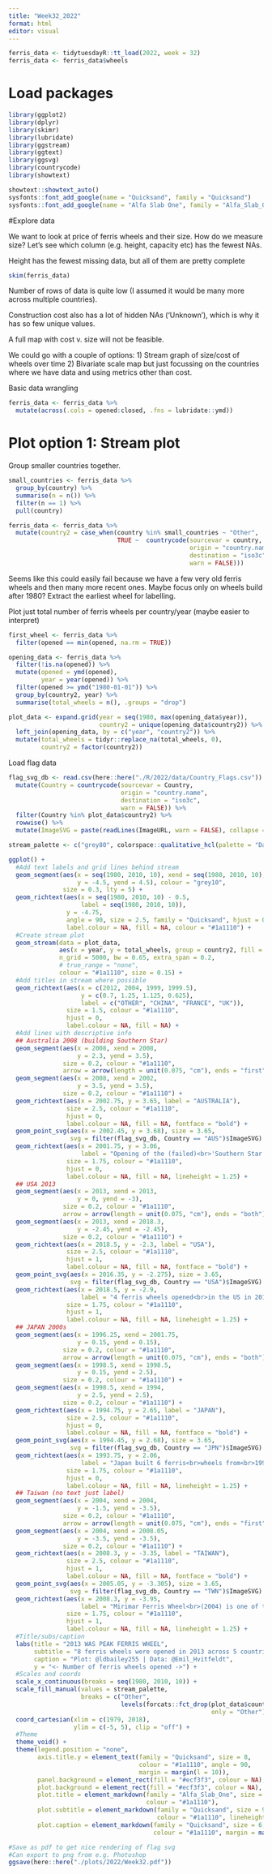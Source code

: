 ```yaml
---
title: "Week32_2022"
format: html
editor: visual
---
```


```r

ferris_data <- tidytuesdayR::tt_load(2022, week = 32)
ferris_data <- ferris_data$wheels

```

# Load packages

```r
library(ggplot2)
library(dplyr)
library(skimr)
library(lubridate)
library(ggstream)
library(ggtext)
library(ggsvg)
library(countrycode)
library(showtext)

showtext::showtext_auto()
sysfonts::font_add_google(name = "Quicksand", family = "Quicksand")
sysfonts::font_add_google(name = "Alfa Slab One", family = "Alfa_Slab_One")
```

#Explore data

We want to look at price of ferris wheels and their size. How do we measure size? Let's see which column (e.g. height, capacity etc) has the fewest NAs.

Height has the fewest missing data, but all of them are pretty complete

```r
skim(ferris_data)
```

Number of rows of data is quite low (I assumed it would be many more across multiple countries).

Construction cost also has a lot of hidden NAs ('Unknown'), which is why it has so few unique values.

A full map with cost v. size will not be feasible.

We could go with a couple of options:
1) Stream graph of size/cost of wheels over time
2) Bivariate scale map but just focussing on the countries where we have data and using metrics other than cost.

Basic data wrangling

```r
ferris_data <- ferris_data %>% 
  mutate(across(.cols = opened:closed, .fns = lubridate::ymd))
```


# Plot option 1: Stream plot

Group smaller countries together.

```r
small_countries <- ferris_data %>% 
  group_by(country) %>% 
  summarise(n = n()) %>% 
  filter(n == 1) %>% 
  pull(country)

ferris_data <- ferris_data %>% 
  mutate(country2 = case_when(country %in% small_countries ~ "Other",
                              TRUE ~  countrycode(sourcevar = country,
                                                  origin = "country.name",
                                                  destination = "iso3c",
                                                  warn = FALSE)))
```

Seems like this could easily fail because we have a few very old ferris wheels and then many more recent ones. Maybe focus only on wheels build after 1980? Extract the earliest wheel for labelling.

Plot just total number of ferris wheels per country/year (maybe easier to interpret)

```r
first_wheel <- ferris_data %>% 
  filter(opened == min(opened, na.rm = TRUE))

opening_data <- ferris_data %>% 
  filter(!is.na(opened)) %>% 
  mutate(opened = ymd(opened),
         year = year(opened)) %>% 
  filter(opened >= ymd("1980-01-01")) %>% 
  group_by(country2, year) %>% 
  summarise(total_wheels = n(), .groups = "drop")

plot_data <- expand.grid(year = seq(1980, max(opening_data$year)),
                         country2 = unique(opening_data$country2)) %>% 
  left_join(opening_data, by = c("year", "country2")) %>% 
  mutate(total_wheels = tidyr::replace_na(total_wheels, 0),
         country2 = factor(country2))
```

Load flag data

```r
flag_svg_db <- read.csv(here::here("./R/2022/data/Country_Flags.csv")) %>% 
  mutate(Country = countrycode(sourcevar = Country,
                               origin = "country.name",
                               destination = "iso3c",
                               warn = FALSE)) %>% 
  filter(Country %in% plot_data$country2) %>% 
  rowwise() %>% 
  mutate(ImageSVG = paste(readLines(ImageURL, warn = FALSE), collapse = "\n"))
```

```r
stream_palette <- c("grey80", colorspace::qualitative_hcl(palette = "Dark2", n = length(levels(plot_data$country2)), l = 60))

ggplot() +
  #Add text labels and grid lines behind stream
  geom_segment(aes(x = seq(1980, 2010, 10), xend = seq(1980, 2010, 10),
                   y = -4.5, yend = 4.5), colour = "grey10",
               size = 0.3, lty = 5) +
  geom_richtext(aes(x = seq(1980, 2010, 10) - 0.5,
                    label = seq(1980, 2010, 10)),
                y = -4.75,
                angle = 90, size = 2.5, family = "Quicksand", hjust = 0,
                label.colour = NA, fill = NA, colour = "#1a1110") +
  #Create stream plot
  geom_stream(data = plot_data,
              aes(x = year, y = total_wheels, group = country2, fill = country2),
              n_grid = 5000, bw = 0.65, extra_span = 0.2,
              # true_range = "none",
              colour = "#1a1110", size = 0.15) +
  #Add titles in stream where possible
  geom_richtext(aes(x = c(2012, 2004, 1999, 1999.5),
                    y = c(0.7, 1.25, 1.125, 0.625),
                    label = c("OTHER", "CHINA", "FRANCE", "UK")),
                size = 1.5, colour = "#1a1110",
                hjust = 0,
                label.colour = NA, fill = NA) +
  #Add lines with descriptive info
  ## Australia 2008 (building Southern Star)
  geom_segment(aes(x = 2008, xend = 2008,
                   y = 2.3, yend = 3.5),
               size = 0.2, colour = "#1a1110",
               arrow = arrow(length = unit(0.075, "cm"), ends = "first")) +
  geom_segment(aes(x = 2008, xend = 2002,
                   y = 3.5, yend = 3.5),
               size = 0.2, colour = "#1a1110") +
  geom_richtext(aes(x = 2002.75, y = 3.65, label = "AUSTRALIA"),
                size = 2.5, colour = "#1a1110",
                hjust = 0,
                label.colour = NA, fill = NA, fontface = "bold") +
  geom_point_svg(aes(x = 2002.45, y = 3.68), size = 3.65,
                 svg = filter(flag_svg_db, Country == "AUS")$ImageSVG) +
  geom_richtext(aes(x = 2001.75, y = 3.06,
                    label = "Opening of the (failed)<br>'Southern Star' in<br>Melbourne (2008)"),
                size = 1.75, colour = "#1a1110",
                hjust = 0,
                label.colour = NA, fill = NA, lineheight = 1.25) +
  ## USA 2013
  geom_segment(aes(x = 2013, xend = 2013,
                   y = 0, yend = -3),
               size = 0.2, colour = "#1a1110",
               arrow = arrow(length = unit(0.075, "cm"), ends = "both")) +
  geom_segment(aes(x = 2013, xend = 2018.3,
                   y = -2.45, yend = -2.45),
               size = 0.2, colour = "#1a1110") +
  geom_richtext(aes(x = 2018.5, y = -2.3, label = "USA"),
                size = 2.5, colour = "#1a1110",
                hjust = 1,
                label.colour = NA, fill = NA, fontface = "bold") +
  geom_point_svg(aes(x = 2016.35, y = -2.275), size = 3.65,
                 svg = filter(flag_svg_db, Country == "USA")$ImageSVG) +
  geom_richtext(aes(x = 2018.5, y = -2.9,
                    label = "4 ferris wheels opened<br>in the US in 2013,<br>50% of all constructions"),
                size = 1.75, colour = "#1a1110",
                hjust = 1,
                label.colour = NA, fill = NA, lineheight = 1.25) +
  ## JAPAN 2000s
  geom_segment(aes(x = 1996.25, xend = 2001.75,
                   y = 0.15, yend = 0.15),
               size = 0.2, colour = "#1a1110",
               arrow = arrow(length = unit(0.075, "cm"), ends = "both")) +
  geom_segment(aes(x = 1998.5, xend = 1998.5,
                   y = 0.15, yend = 2.5),
               size = 0.2, colour = "#1a1110") +
  geom_segment(aes(x = 1998.5, xend = 1994,
                   y = 2.5, yend = 2.5),
               size = 0.2, colour = "#1a1110") +
  geom_richtext(aes(x = 1994.75, y = 2.65, label = "JAPAN"),
                size = 2.5, colour = "#1a1110",
                hjust = 0,
                label.colour = NA, fill = NA, fontface = "bold") +
  geom_point_svg(aes(x = 1994.45, y = 2.68), size = 3.65,
                 svg = filter(flag_svg_db, Country == "JPN")$ImageSVG) +
  geom_richtext(aes(x = 1993.75, y = 2.06,
                    label = "Japan built 6 ferris<br>wheels from<br>1996-2001"),
                size = 1.75, colour = "#1a1110",
                hjust = 0,
                label.colour = NA, fill = NA, lineheight = 1.25) +
  ## Taiwan (no text just label)
  geom_segment(aes(x = 2004, xend = 2004,
                   y = -1.5, yend = -3.5),
               size = 0.2, colour = "#1a1110",
               arrow = arrow(length = unit(0.075, "cm"), ends = "first")) +
  geom_segment(aes(x = 2004, xend = 2008.05,
                   y = -3.5, yend = -3.5),
               size = 0.2, colour = "#1a1110") +
  geom_richtext(aes(x = 2008.3, y = -3.35, label = "TAIWAN"),
                size = 2.5, colour = "#1a1110",
                hjust = 1,
                label.colour = NA, fill = NA, fontface = "bold") +
  geom_point_svg(aes(x = 2005.05, y = -3.305), size = 3.65,
                 svg = filter(flag_svg_db, Country == "TWN")$ImageSVG) +
  geom_richtext(aes(x = 2008.3, y = -3.95,
                    label = "Mirimar Ferris Wheel<br>(2004) is one of three<br>wheels in Taiwan"),
                size = 1.75, colour = "#1a1110",
                hjust = 1,
                label.colour = NA, fill = NA, lineheight = 1.25) +
  #Title/subs/caption
  labs(title = "2013 WAS PEAK FERRIS WHEEL",
       subtitle = "8 ferris wheels were opened in 2013 across 5 countries.<br>The US opened 16 ferris wheels between 1980 and 2017.<br>Japan has opened the second most (11), but only 1 in the last decade.",
       caption = "Plot: @ldbailey255 | Data: @Emil_Hvitfeldt",
       y = "<- Number of ferris wheels opened ->") +
  #Scales and coords
  scale_x_continuous(breaks = seq(1980, 2010, 10)) +
  scale_fill_manual(values = stream_palette,
                    breaks = c("Other",
                               levels(forcats::fct_drop(plot_data$country2,
                                                        only = "Other")))) +
  coord_cartesian(xlim = c(1979, 2018),
                  ylim = c(-5, 5), clip = "off") +
  #Theme
  theme_void() +
  theme(legend.position = "none",
        axis.title.y = element_text(family = "Quicksand", size = 8,
                                    colour = "#1a1110", angle = 90,
                                    margin = margin(l = 10)),
        panel.background = element_rect(fill = "#ecf3f3", colour = NA),
        plot.background = element_rect(fill = "#ecf3f3", colour = NA),
        plot.title = element_markdown(family = "Alfa_Slab_One", size = 18,
                                      colour = "#1a1110"),
        plot.subtitle = element_markdown(family = "Quicksand", size = 9,
                                         colour = "#1a1110", lineheight = 1.5),
        plot.caption = element_markdown(family = "Quicksand", size = 6,
                                        colour = "#1a1110", margin = margin(r = 5, b = 5)))

#Save as pdf to get nice rendering of flag svg
#Can export to png from e.g. Photoshop
ggsave(here::here("./plots/2022/Week32.pdf"))
```
